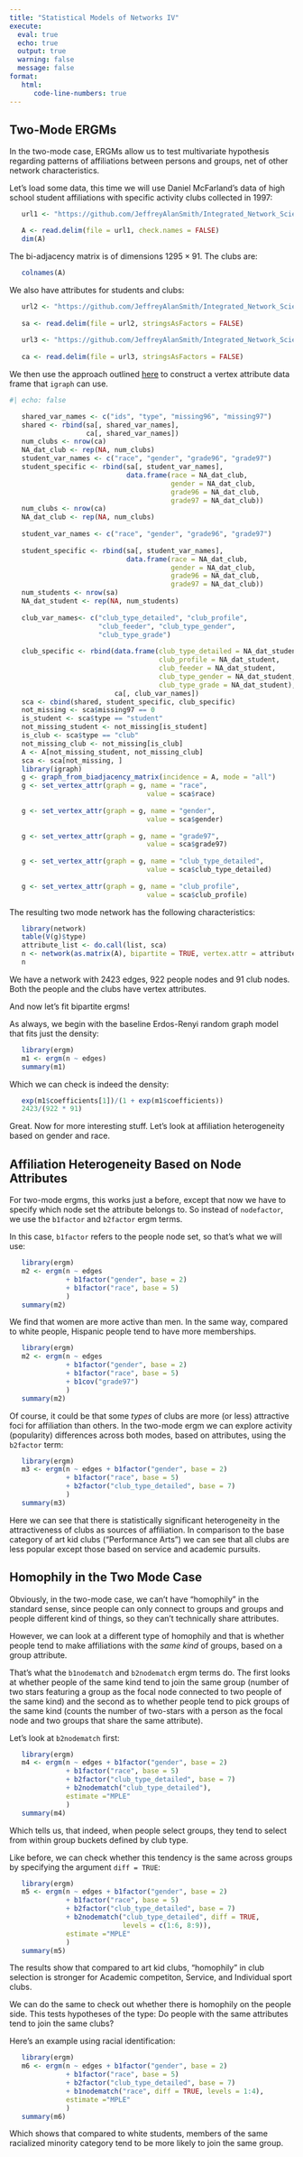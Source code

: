 ```yaml
---
title: "Statistical Models of Networks IV"
execute: 
  eval: true
  echo: true
  output: true
  warning: false
  message: false
format: 
   html:
      code-line-numbers: true
---
```


## Two-Mode ERGMs

In the two-mode case, ERGMs allow us to test multivariate hypothesis regarding patterns of affiliations between persons and groups, net of other network characteristics. 

Let's load some data, this time we will use Daniel McFarland's data of high school student affiliations with specific activity clubs collected in 1997:

```r
   url1 <- "https://github.com/JeffreyAlanSmith/Integrated_Network_Science/raw/master/data/affiliations_1997.txt"

   A <- read.delim(file = url1, check.names = FALSE)
   dim(A)
```

The bi-adjacency matrix is of dimensions $1295 \times 91$. The clubs are:

```r
   colnames(A)
```

We also have attributes for students and clubs:

```r
   url2 <- "https://github.com/JeffreyAlanSmith/Integrated_Network_Science/raw/master/data/attributes_students.txt"
   
   sa <- read.delim(file = url2, stringsAsFactors = FALSE)
   
   url3 <- "https://github.com/JeffreyAlanSmith/Integrated_Network_Science/raw/master/data/attributes_clubs.txt"
   
   ca <- read.delim(file = url3, stringsAsFactors = FALSE)
```

We then use the approach outlined [here](https://inarwhal.github.io/NetworkAnalysisR-book/ch11-Two-mode-Networks.html#example-affiliation-data) to construct a vertex attribute data frame that `igraph` can use.

```r
#| echo: false

   shared_var_names <- c("ids", "type", "missing96", "missing97")
   shared <- rbind(sa[, shared_var_names], 
                   ca[, shared_var_names])
   num_clubs <- nrow(ca)
   NA_dat_club <- rep(NA, num_clubs)
   student_var_names <- c("race", "gender", "grade96", "grade97")
   student_specific <- rbind(sa[, student_var_names], 
                             data.frame(race = NA_dat_club, 
                                        gender = NA_dat_club,
                                        grade96 = NA_dat_club,
                                        grade97 = NA_dat_club))
   num_clubs <- nrow(ca)
   NA_dat_club <- rep(NA, num_clubs)
   
   student_var_names <- c("race", "gender", "grade96", "grade97")
   
   student_specific <- rbind(sa[, student_var_names], 
                             data.frame(race = NA_dat_club, 
                                        gender = NA_dat_club,
                                        grade96 = NA_dat_club,
                                        grade97 = NA_dat_club))
   num_students <- nrow(sa)
   NA_dat_student <- rep(NA, num_students)
   
   club_var_names<- c("club_type_detailed", "club_profile", 
                      "club_feeder", "club_type_gender", 
                      "club_type_grade")
   
   club_specific <- rbind(data.frame(club_type_detailed = NA_dat_student, 
                                     club_profile = NA_dat_student,
                                     club_feeder = NA_dat_student,
                                     club_type_gender = NA_dat_student,
                                     club_type_grade = NA_dat_student), 
                          ca[, club_var_names])
   sca <- cbind(shared, student_specific, club_specific)
   not_missing <- sca$missing97 == 0
   is_student <- sca$type == "student"
   not_missing_student <- not_missing[is_student]
   is_club <- sca$type == "club"
   not_missing_club <- not_missing[is_club]
   A <- A[not_missing_student, not_missing_club]
   sca <- sca[not_missing, ]
   library(igraph)
   g <- graph_from_biadjacency_matrix(incidence = A, mode = "all")
   g <- set_vertex_attr(graph = g, name = "race", 
                                  value = sca$race)
   
   g <- set_vertex_attr(graph = g, name = "gender", 
                                  value = sca$gender)
   
   g <- set_vertex_attr(graph = g, name = "grade97", 
                                  value = sca$grade97)
   
   g <- set_vertex_attr(graph = g, name = "club_type_detailed", 
                                  value = sca$club_type_detailed)
   
   g <- set_vertex_attr(graph = g, name = "club_profile", 
                                  value = sca$club_profile)
```

The resulting two mode network has the following characteristics:


```r
   library(network)
   table(V(g)$type)
   attribute_list <- do.call(list, sca)
   n <- network(as.matrix(A), bipartite = TRUE, vertex.attr = attribute_list)
   n
```

We have a network with 2423 edges, 922 people nodes and 91 club nodes. Both the people and the clubs have vertex attributes. 

And now let's fit bipartite ergms!

As always, we begin with the baseline Erdos-Renyi random graph model that fits just the density:

```r
   library(ergm)
   m1 <- ergm(n ~ edges)
   summary(m1)
```

Which we can check is indeed the density:

```r
   exp(m1$coefficients[1])/(1 + exp(m1$coefficients))
   2423/(922 * 91)
```

Great. Now for more interesting stuff. Let's look at affiliation heterogeneity based on gender and race. 

## Affiliation Heterogeneity Based on Node Attributes

For two-mode ergms, this works just a before, except that now we have to specify which node set the attribute belongs to. So instead of `nodefactor`, we use the `b1factor` and `b2factor` ergm terms. 

In this case, `b1factor` refers to the people node set, so that's what we will use: 

```r
   library(ergm)
   m2 <- ergm(n ~ edges 
              + b1factor("gender", base = 2)
              + b1factor("race", base = 5)
              )
   summary(m2)
```

We find that women are more active than men. In the same way, compared to white people, Hispanic people tend to have more memberships. 

```r
   library(ergm)
   m2 <- ergm(n ~ edges 
              + b1factor("gender", base = 2) 
              + b1factor("race", base = 5)
              + b1cov("grade97") 
              )
   summary(m2)
```

Of course, it could be that some *types* of clubs are more (or less) attractive foci for affiliation than others. In the two-mode ergm we can explore activity (popularity) differences across both modes, based on attributes, using the `b2factor` term:

```r
   library(ergm)
   m3 <- ergm(n ~ edges + b1factor("gender", base = 2) 
              + b1factor("race", base = 5)
              + b2factor("club_type_detailed", base = 7)
              )
   summary(m3)
```

Here we can see that there is statistically significant heterogeneity in the attractiveness of clubs as sources of affiliation. In comparison to the base category of art kid clubs ("Performance Arts") we can see that all clubs are less popular except those based on service and academic pursuits.

## Homophily in the Two Mode Case

Obviously, in the two-mode case, we can't have "homophily" in the standard sense, since people can only connect to groups and groups and people different kind of things, so they can't technically share attributes.

However, we can look at a different type of homophily and that is whether people tend to make affiliations with the *same kind* of groups, based on a group attribute. 

That's what the `b1nodematch` and `b2nodematch` ergm terms do. The first looks at whether people of the same kind tend to join the same group (number of two stars featuring a group as the focal node connected to two people of the same kind) and the second as to whether people tend to pick groups of the same kind (counts the number of two-stars with a person as the focal node and two groups that share the same attribute).

Let's look at `b2nodematch` first:

```r
   library(ergm)
   m4 <- ergm(n ~ edges + b1factor("gender", base = 2) 
              + b1factor("race", base = 5)
              + b2factor("club_type_detailed", base = 7)
              + b2nodematch("club_type_detailed"), 
              estimate ="MPLE"
              )
   summary(m4)
```

Which tells us, that indeed, when people select groups, they tend to select from within group buckets defined by club type.

Like before, we can check whether this tendency is the same across groups by specifying the argument `diff = TRUE`:

```r
   library(ergm)
   m5 <- ergm(n ~ edges + b1factor("gender", base = 2) 
              + b1factor("race", base = 5)
              + b2factor("club_type_detailed", base = 7)
              + b2nodematch("club_type_detailed", diff = TRUE, 
                            levels = c(1:6, 8:9)), 
              estimate ="MPLE"
              )
   summary(m5)
```

The results show that compared to art kid clubs, "homophily" in club selection is stronger for Academic competiton, Service, and Individual sport clubs.

We can do the same to check out whether there is homophily on the people side. This tests hypotheses of the type: Do people with the same attributes tend to join the same clubs? 

Here's an example using racial identification:

```r
   library(ergm)
   m6 <- ergm(n ~ edges + b1factor("gender", base = 2) 
              + b1factor("race", base = 5)
              + b2factor("club_type_detailed", base = 7)
              + b1nodematch("race", diff = TRUE, levels = 1:4),
              estimate ="MPLE"
              )
   summary(m6)
```

Which shows that compared to white students, members of the same racialized minority category tend to be more likely to join the same group. 